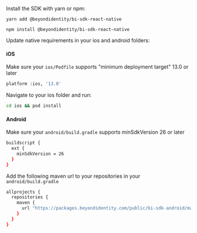 Install the SDK with yarn or npm:

```yarn tab
yarn add @beyondidentity/bi-sdk-react-native
```

```npm tab
npm install @beyondidentity/bi-sdk-react-native
```

Update native requirements in your ios and android folders:

#### **iOS**

Make sure your `ios/Podfile` supports "minimum deployment target" 13.0 or later

```sh title="ios/Podfile"
platform :ios, '13.0'
```

Navigate to your ios folder and run:

```bash
cd ios && pod install
```

#### **Android**

Make sure your `android/build.gradle` supports minSdkVersion 26 or later

```sh title="android/build.gradle"
buildscript {
  ext {
    minSdkVersion = 26
  }
}
```

Add the following maven url to your repositories in your `android/build.gradle`

```bash
allprojects {
  repositories {
    maven {
      url "https://packages.beyondidentity.com/public/bi-sdk-android/maven/"
    }
  }
}
```
